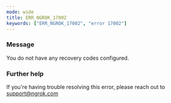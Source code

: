 ```yaml
---
mode: wide
title: ERR_NGROK_17002
keywords: ["ERR_NGROK_17002", "error 17002"]
---
```


### Message

You do not have any recovery codes configured.

### Further help

If you're having trouble resolving this error, please reach out to [support@ngrok.com](mailto:support@ngrok.com?subject=Help%20with%20ERR_NGROK_17002)

